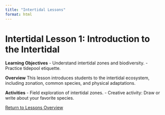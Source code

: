 ```yaml
---
title: "Intertidal Lessons"
format: html
---
```


# Intertidal Lesson 1: Introduction to the Intertidal

**Learning Objectives**
- Understand intertidal zones and biodiversity.
- Practice tidepool etiquette.

**Overview**
This lesson introduces students to the intertidal ecosystem, including zonation, common species, and physical adaptations.

**Activities**
- Field exploration of intertidal zones.
- Creative activity: Draw or write about your favorite species.

[Return to Lessons Overview](../index.qmd)

